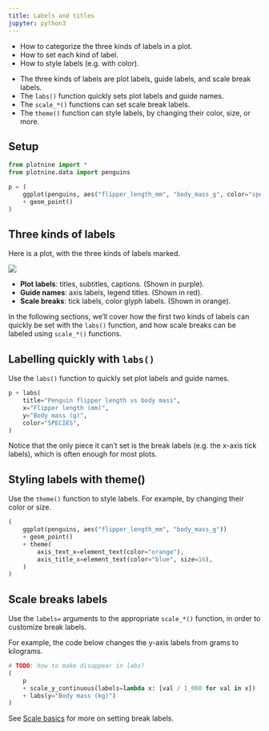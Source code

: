 ```yaml
---
title: Labels and titles
jupyter: python3
---
```


:::{.callout-tip title="you will learn"}
* How to categorize the three kinds of labels in a plot.
* How to set each kind of label.
* How to style labels (e.g. with color).
:::

:::{.callout-note title="Key points" collapse="true"}
* The three kinds of labels are plot labels, guide labels, and scale break labels.
* The `labs()` function quickly sets plot labels and guide names.
* The `scale_*()` functions can set scale break labels.
* The `theme()` function can style labels, by changing their color, size, or more.
:::

## Setup

```python
from plotnine import *
from plotnine.data import penguins

p = (
    ggplot(penguins, aes("flipper_length_mm", "body_mass_g", color="species"))
    + geom_point()
)

```

## Three kinds of labels

Here is a plot, with the three kinds of labels marked.

![](./assets/plot-labels-marked.png)


* **Plot labels**: titles, subtitles, captions. (Shown in purple).
* **Guide names**: axis labels, legend titles. (Shown in red).
* **Scale breaks**: tick labels, color glyph labels. (Shown in orange).


In the following sections, we'll cover how the first two kinds of labels can quickly be set with the `labs()` function, and how scale breaks can be labeled using `scale_*()` functions.


## Labelling quickly with `labs()`

Use the `labs()` function to quickly set plot labels and guide names.

```python
p + labs(
    title="Penguin flipper length vs body mass",
    x="Flipper length (mm)",
    y="Body mass (g)",
    color="SPECIES",
)
```

Notice that the only piece it can't set is the break labels (e.g. the x-axis tick labels), which is often enough for most plots.

## Styling labels with theme() 

Use the `theme()` function to style labels. For example, by changing their color or size.

```python
(
    ggplot(penguins, aes("flipper_length_mm", "body_mass_g"))
    + geom_point()
    + theme(
        axis_text_x=element_text(color="orange"),
        axis_title_x=element_text(color="blue", size=16),
    )
)
```


## Scale breaks labels

Use the `labels=` arguments to the appropriate `scale_*()` function, in order to customize break labels.

For example, the code below changes the y-axis labels from grams to kilograms.

```python
# TODO: how to make disappear in labs?
(
    p
    + scale_y_continuous(labels=lambda x: [val / 1_000 for val in x])
    + labs(y="Body mass (kg)")
)

```

See [Scale basics](./scale-basics.qmd#labels-for-break-labels) for more on setting break labels.
